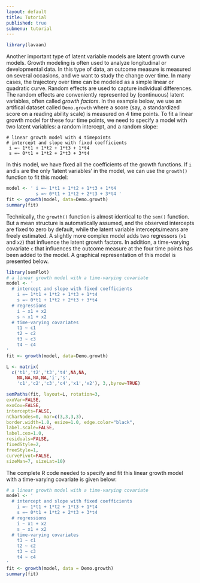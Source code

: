 ```yaml
---
layout: default
title: Tutorial
published: true
submenu: tutorial
---
```


```r
library(lavaan)
```

Another important type of latent variable models are latent growth curve
models. Growth modeling is often used to analyze longitudinal or developmental
data. In this type of data, an outcome measure is measured on several
occasions, and we want to study the change over time. In many cases, the
trajectory over time can be modeled as a simple linear or quadratic curve.
Random effects are used to capture individual differences. The random effects
are conveniently represented by (continuous) latent variables, often called
*growth factors*. In the example below, we use an artifical dataset called
`Demo.growth` where a score (say, a standardized score on a reading ability
scale) is measured on 4 time points. To fit a linear growth model for these
four time points, we need to specify a model with two latent variables: a
random intercept, and a random slope:

    # linear growth model with 4 timepoints
    # intercept and slope with fixed coefficients
     i =~ 1*t1 + 1*t2 + 1*t3 + 1*t4
     s =~ 0*t1 + 1*t2 + 2*t3 + 3*t4

In this model, we have fixed all the coefficients of the growth
functions. If `i` and `s` are the only 'latent variables' in the
model, we can use the `growth()` function to fit this model:

```r
model <- ' i =~ 1*t1 + 1*t2 + 1*t3 + 1*t4
           s =~ 0*t1 + 1*t2 + 2*t3 + 3*t4 '
fit <- growth(model, data=Demo.growth)
summary(fit)
```

Technically, the `growth()` function is almost identical to the `sem()`
function.  But a mean structure is automatically assumed, and the observed
intercepts are fixed to zero by default, while the latent variable
intercepts/means are freely estimated. A slightly more complex model adds two
regressors (`x1` and `x2`) that influence the latent growth factors. In
addition, a time-varying covariate `c` that influences the outcome measure at
the four time points has been added to the model. A graphical representation
of this model is presented below.

```r
library(semPlot)
# a linear growth model with a time-varying covariate
model <- '
  # intercept and slope with fixed coefficients
    i =~ 1*t1 + 1*t2 + 1*t3 + 1*t4
    s =~ 0*t1 + 1*t2 + 2*t3 + 3*t4
  # regressions
    i ~ x1 + x2
    s ~ x1 + x2
  # time-varying covariates
    t1 ~ c1
    t2 ~ c2
    t3 ~ c3
    t4 ~ c4
'
fit <- growth(model, data=Demo.growth)

L <- matrix(
  c('t1','t2','t3','t4',NA,NA,
    NA,NA,NA,NA,'i','s',
    'c1','c2','c3','c4','x1','x2'), 3,,byrow=TRUE)

semPaths(fit, layout=L, rotation=3,
exoVar=FALSE,
exoCov=FALSE,
intercepts=FALSE,
nCharNodes=0, mar=c(3,3,3,3),
border.width=1.0, esize=1.0, edge.color="black",
label.scale=FALSE,
label.cex=1.0,
residuals=FALSE,
fixedStyle=2,
freeStyle=1,
curvePivot=FALSE,
sizeMan=7, sizeLat=10)
```

The complete R code needed to specify and fit this
linear growth model with a time-varying covariate is given below:

```r
# a linear growth model with a time-varying covariate
model <- '
  # intercept and slope with fixed coefficients
    i =~ 1*t1 + 1*t2 + 1*t3 + 1*t4
    s =~ 0*t1 + 1*t2 + 2*t3 + 3*t4
  # regressions
    i ~ x1 + x2
    s ~ x1 + x2
  # time-varying covariates
    t1 ~ c1
    t2 ~ c2
    t3 ~ c3
    t4 ~ c4
'
fit <- growth(model, data = Demo.growth)
summary(fit)
```



